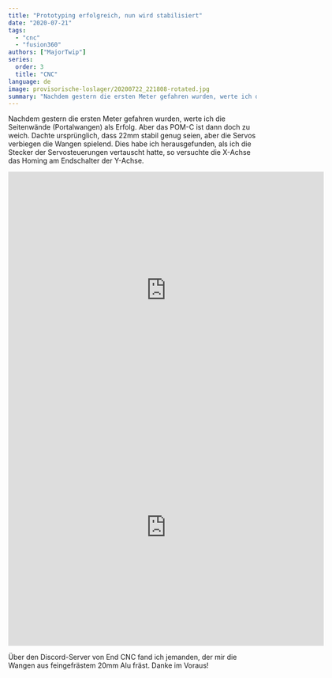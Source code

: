 ```yaml
---
title: "Prototyping erfolgreich, nun wird stabilisiert"
date: "2020-07-21"
tags: 
  - "cnc"
  - "fusion360"
authors: ["MajorTwip"]
series:
  order: 3
  title: "CNC"
language: de
image: provisorische-loslager/20200722_221808-rotated.jpg
summary: "Nachdem gestern die ersten Meter gefahren wurden, werte ich die Seitenwände (Portalwangen) als Erfolg. Aber das POM-C ist dann doch zu weich. Dachte ursprünglich, dass 22mm stabil genug seien, aber die Servos verbiegen die Wangen spielend. Dies habe ich herausgefunden, als ich die Stecker der Servosteuerungen vertauscht hatte, so versuchte die X-Achse das Homing am Endschalter der Y-Achse."
---
```

Nachdem gestern die ersten Meter gefahren wurden, werte ich die Seitenwände (Portalwangen) als Erfolg. Aber das POM-C ist dann doch zu weich. Dachte ursprünglich, dass 22mm stabil genug seien, aber die Servos verbiegen die Wangen spielend. Dies habe ich herausgefunden, als ich die Stecker der Servosteuerungen vertauscht hatte, so versuchte die X-Achse das Homing am Endschalter der Y-Achse.

<iframe src="https://myhub.autodesk360.com/ue28505a9/shares/public/SH919a0QTf3c32634dcfdf3864e03e964383?mode=embed" width="640" height="480" allowfullscreen="true" webkitallowfullscreen="true" mozallowfullscreen="true" frameborder="0"></iframe>

<iframe src="https://myhub.autodesk360.com/ue28505a9/shares/public/SH919a0QTf3c32634dcfcc8fda75831e61de?mode=embed" width="640" height="480" allowfullscreen="true" webkitallowfullscreen="true" mozallowfullscreen="true" frameborder="0"></iframe>

Über den Discord-Server von End CNC fand ich jemanden, der mir die Wangen aus feingefrästem 20mm Alu fräst. Danke im Voraus!
